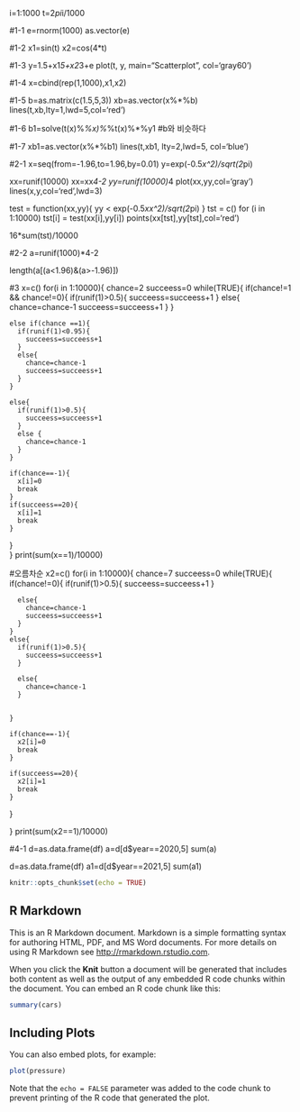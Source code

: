 i=1:1000
t=2*pi*i/1000

#1-1
e=rnorm(1000)
as.vector(e)

#1-2
x1=sin(t)
x2=cos(4*t)

#1-3
y=1.5+x1*5+x2*3+e
plot(t, y, main="Scatterplot", col='gray60')

#1-4
x=cbind(rep(1,1000),x1,x2)

#1-5
b=as.matrix(c(1.5,5,3))
xb=as.vector(x%*%b)
lines(t,xb,lty=1,lwd=5,col='red')

#1-6
b1=solve(t(x)%*%x)%*%t(x)%*%y1
#b와 비슷하다

#1-7
xb1=as.vector(x%*%b1)
lines(t,xb1, lty=2,lwd=5, col='blue')







 #2-1
x=seq(from=-1.96,to=1.96,by=0.01)
y=exp(-0.5*x^2)/sqrt(2*pi)

xx=runif(10000)
xx=xx*4-2
yy=runif(10000)*4
plot(xx,yy,col='gray')
lines(x,y,col='red',lwd=3)

test = function(xx,yy){
  yy < exp(-0.5*xx^2)/sqrt(2*pi)
}
tst = c()
for (i in 1:10000) tst[i] = test(xx[i],yy[i])
points(xx[tst],yy[tst],col='red')

16*sum(tst)/10000

#2-2
a=runif(1000)*4-2

length(a[(a<1.96)&(a>-1.96)])

#3
x=c()
for(i in 1:10000){
  chance=2
  succeess=0
  while(TRUE){
    if(chance!=1 && chance!=0){
      if(runif(1)>0.5){
        succeess=succeess+1
      }
      else{
        chance=chance-1
        succeess=succeess+1
      }
    }
    
    else if(chance ==1){
      if(runif(1)<0.95){
        succeess=succeess+1
      }
      else{
        chance=chance-1
        succeess=succeess+1
      }    
    }
    
    else{
      if(runif(1)>0.5){
        succeess=succeess+1
      }
      else {
        chance=chance-1
      }
    }
    
    if(chance==-1){
      x[i]=0
      break
    }
    if(succeess==20){
      x[i]=1
      break
    }
  }  
}
print(sum(x==1)/10000)



#오름차순
x2=c()
for(i in 1:10000){
  chance=7
  succeess=0
  while(TRUE){
    if(chance!=0){
      if(runif(1)>0.5){
        succeess=succeess+1
      }
      
      else{
        chance=chance-1
        succeess=succeess+1
      }
    }
    else{
      if(runif(1)>0.5){
        succeess=succeess+1
      }
      
      else{
        chance=chance-1
      }
      
      
    }
    
    if(chance==-1){
      x2[i]=0
      break
    }
    
    if(succeess==20){
      x2[i]=1
      break
    }
  }  
  
}
print(sum(x2==1)/10000)





#4-1
d=as.data.frame(df)
a=d[d$year==2020,5]
sum(a)

d=as.data.frame(df)
a1=d[d$year==2021,5]
sum(a1)

```r
knitr::opts_chunk$set(echo = TRUE)
```

## R Markdown

This is an R Markdown document. Markdown is a simple formatting syntax for authoring HTML, PDF, and MS Word documents. For more details on using R Markdown see <http://rmarkdown.rstudio.com>.

When you click the **Knit** button a document will be generated that includes both content as well as the output of any embedded R code chunks within the document. You can embed an R code chunk like this:

```r
summary(cars)
```

## Including Plots

You can also embed plots, for example:

```r
plot(pressure)
```

Note that the `echo = FALSE` parameter was added to the code chunk to prevent printing of the R code that generated the plot.
